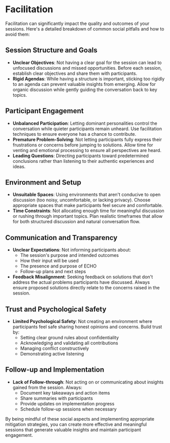 # Facilitation
Facilitation can significantly impact the quality and outcomes of your sessions. Here's a detailed breakdown of common social pitfalls and how to avoid them:

## Session Structure and Goals
- **Unclear Objectives**: Not having a clear goal for the session can lead to unfocused discussions and missed opportunities. Before each session, establish clear objectives and share them with participants.
- **Rigid Agendas**: While having a structure is important, sticking too rigidly to an agenda can prevent valuable insights from emerging. Allow for organic discussion while gently guiding the conversation back to key topics.

## Participant Engagement
- **Unbalanced Participation**: Letting dominant personalities control the conversation while quieter participants remain unheard. Use facilitation techniques to ensure everyone has a chance to contribute.
- **Premature Problem-Solving**: Not letting participants fully express their frustrations or concerns before jumping to solutions. Allow time for venting and emotional processing to ensure all perspectives are heard.
- **Leading Questions**: Directing participants toward predetermined conclusions rather than listening to their authentic experiences and ideas.

## Environment and Setup
- **Unsuitable Spaces**: Using environments that aren't conducive to open discussion (too noisy, uncomfortable, or lacking privacy). Choose appropriate spaces that make participants feel secure and comfortable.
- **Time Constraints**: Not allocating enough time for meaningful discussion or rushing through important topics. Plan realistic timeframes that allow for both structured discussion and natural conversation flow.

## Communication and Transparency
- **Unclear Expectations**: Not informing participants about:
  - The session's purpose and intended outcomes
  - How their input will be used
  - The presence and purpose of ECHO
  - Follow-up plans and next steps
- **Feedback Misalignment**: Seeking feedback on solutions that don't address the actual problems participants have discussed. Always ensure proposed solutions directly relate to the concerns raised in the session.

## Trust and Psychological Safety
- **Limited Psychological Safety**: Not creating an environment where participants feel safe sharing honest opinions and concerns. Build trust by:
  - Setting clear ground rules about confidentiality
  - Acknowledging and validating all contributions
  - Managing conflict constructively
  - Demonstrating active listening

## Follow-up and Implementation
- **Lack of Follow-through**: Not acting on or communicating about insights gained from the session. Always:
  - Document key takeaways and action items
  - Share summaries with participants
  - Provide updates on implementation progress
  - Schedule follow-up sessions when necessary

By being mindful of these social aspects and implementing appropriate mitigation strategies, you can create more effective and meaningful sessions that generate valuable insights and maintain participant engagement.